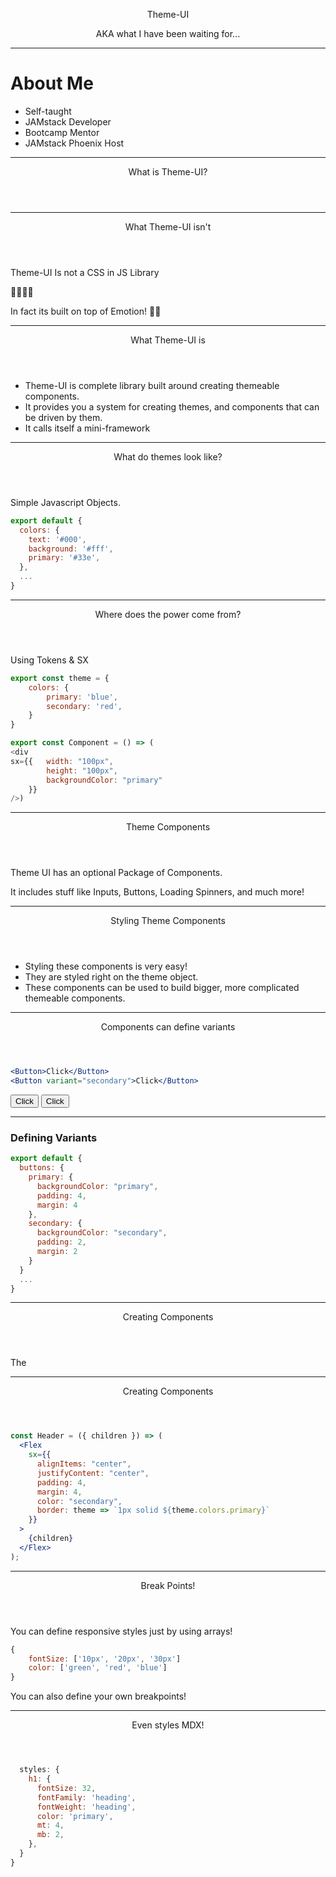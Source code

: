 


<Center>
<Box>

<Heading>Theme-UI</Heading>

<Spinner />

<Appear>

AKA what I have been waiting for...

</Appear>
</Box>
</Center>

---

<Invert>

# About Me

- Self-taught  
- JAMstack Developer  
- Bootcamp Mentor  
- JAMstack Phoenix Host

</Invert> 

---

<Center>
<Header>
What is Theme-UI?
</Header>
</Center>

---

<Header>
What Theme-UI isn't
</Header>


Theme-UI Is not a CSS in JS Library

👩‍🎤💄💅

In fact its built on top of Emotion! 👩‍🎤


---

<Header>
What Theme-UI is
</Header>


- Theme-UI is complete library built around creating themeable components. 
- It provides you a system for creating themes, and components that can be driven by them.
- It calls itself a mini-framework

---

<Header>
  What do themes look like? 
</Header>

Simple Javascript Objects.

```js
export default {
  colors: {
    text: '#000',
    background: '#fff',
    primary: '#33e',
  },
  ...
}
```

---

<Header>
  Where does the power come from?
</Header>

Using Tokens & SX

```js
export const theme = {
    colors: {
        primary: 'blue',
        secondary: 'red',
    }
}

export const Component = () => (
<div 
sx={{   width: "100px", 
        height: "100px", 
        backgroundColor: "primary"
    }} 
/>)
```

---

<Header>
    Theme Components
</Header>

Theme UI has an optional Package of Components. 

It includes stuff like Inputs, Buttons, Loading Spinners, and much more!

---

<Header>
    Styling Theme Components
</Header>

- Styling these components is very easy!   
- They are styled right on the theme object.
- These components can be used to build bigger, more complicated themeable components. 

---

<Header>
Components can define variants
</Header>

```jsx
<Button>Click</Button>
<Button variant="secondary">Click</Button>
```

<Button>Click</Button>
<Button variant="secondary">Click</Button>



---

### Defining Variants


```js
export default {
  buttons: {
    primary: {
      backgroundColor: "primary",
      padding: 4,
      margin: 4
    },
    secondary: {
      backgroundColor: "secondary",
      padding: 2,
      margin: 2
    }
  }
  ...
}
```



--- 

<Header>
Creating Components
</Header>

The 

---

<Header>
Creating Components
</Header>

```jsx
const Header = ({ children }) => (
  <Flex
    sx={{
      alignItems: "center",
      justifyContent: "center",
      padding: 4,
      margin: 4,
      color: "secondary",
      border: theme => `1px solid ${theme.colors.primary}`
    }}
  >
    {children}
  </Flex>
);
```

---

<Header>
Break Points!
</Header>

You can define responsive styles just by using arrays!

```jsx
{
    fontSize: ['10px', '20px', '30px']
    color: ['green', 'red', 'blue']
}
```
You can also define your own breakpoints!


--- 

<Header>
    Even styles MDX!
</Header>

```js
  styles: {
    h1: {
      fontSize: 32,
      fontFamily: 'heading',
      fontWeight: 'heading',
      color: 'primary',
      mt: 4,
      mb: 2,
    },
  }
}
```